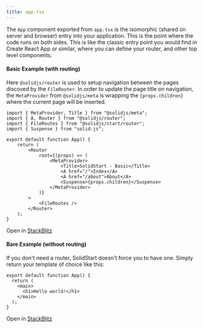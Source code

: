 ```yaml
---
title: app.tsx
---
```


The `App` component exported from `app.tsx` is the isomorphic (shared on server and browser) entry into your application. This is the point where the code runs on both sides. This is like the classic entry point you would find in Create React App or similar, where you can define your router, and other top level components.

#### Basic Example (with routing)

Here `@solidjs/router` is used to setup navigation between the pages discoved by the `FileRouter`. In order to update the page title on navigation, the `MetaProvider` from `@solidjs/meta` is wrapping the `{props.children}` where the current page will be inserted.


```tsx
import { MetaProvider, Title } from "@solidjs/meta";
import { A, Router } from "@solidjs/router";
import { FileRoutes } from "@solidjs/start/router";
import { Suspense } from "solid-js";

export default function App() {
	return (
		<Router
			root={(props) => (
				<MetaProvider>
					<Title>SolidStart - Basic</Title>
					<A href="/">Index</A>
					<A href="/about">About</A>
					<Suspense>{props.children}</Suspense>
				</MetaProvider>
			)}
		>
			<FileRoutes />
		</Router>
	);
}
```
Open in [StackBlitz](https://stackblitz.com/github/solidjs/solid-start/tree/main/examples/basic?file=src%2Fapp.tsx)


#### Bare Example (without routing)

If you don't need a router, SolidStart doesn't force you to have one. Simply return your template of choice like this:

```tsx
export default function App() {
  return (
    <main>
      <h1>Hello world!</h1>
    </main>
  );
}
```

Open in [StackBlitz](https://stackblitz.com/github/solidjs/solid-start/tree/main/examples/bare?file=src%2Fapp.tsx)

